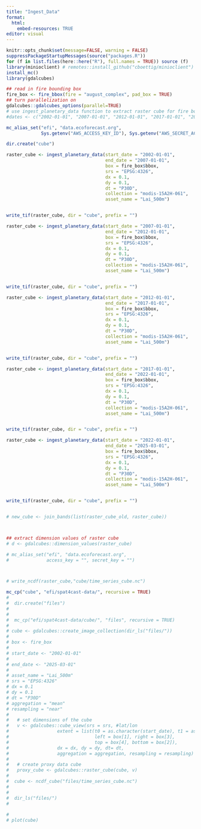 ```yaml
---
title: "Ingest_Data"
format:
  html:
    embed-resources: TRUE
editor: visual
---
```


```r
knitr::opts_chunk$set(message=FALSE, warning = FALSE)
suppressPackageStartupMessages(source("packages.R"))
for (f in list.files(here::here("R"), full.names = TRUE)) source (f)
library(minioclient) # remotes::install_github("cboettig/minioclient")
install_mc()
library(gdalcubes)
```

```r
## read in fire bounding box
fire_box <- fire_bbox(fire = "august_complex", pad_box = TRUE)
## turn parallelization on
gdalcubes::gdalcubes_options(parallel=TRUE)
# use ingest_planetary_data function to extract raster cube for fire bounding box between Jan 1 2002 and Mar 1 2023. Loop through 5 year increments to avoid ingest_planetary_data timing out.
#dates <- c("2002-01-01", "2007-01-01", "2012-01-01", "2017-01-01", "2022-01-01", "2025-03-01")

mc_alias_set("efi", "data.ecoforecast.org",
             Sys.getenv("AWS_ACCESS_KEY_ID"), Sys.getenv("AWS_SECRET_ACCESS_KEY"))

dir.create("cube")

raster_cube <- ingest_planetary_data(start_date = "2002-01-01",
                                     end_date = "2007-01-01",
                                     box = fire_box$bbox,
                                     srs = "EPSG:4326",
                                     dx = 0.1,
                                     dy = 0.1,
                                     dt = "P30D",
                                     collection = "modis-15A2H-061",
                                     asset_name = "Lai_500m")


write_tif(raster_cube, dir = "cube", prefix = "")

raster_cube <- ingest_planetary_data(start_date = "2007-01-01",
                                     end_date = "2012-01-01",
                                     box = fire_box$bbox,
                                     srs = "EPSG:4326",
                                     dx = 0.1,
                                     dy = 0.1,
                                     dt = "P30D",
                                     collection = "modis-15A2H-061",
                                     asset_name = "Lai_500m")


write_tif(raster_cube, dir = "cube", prefix = "")

raster_cube <- ingest_planetary_data(start_date = "2012-01-01",
                                     end_date = "2017-01-01",
                                     box = fire_box$bbox,
                                     srs = "EPSG:4326",
                                     dx = 0.1,
                                     dy = 0.1,
                                     dt = "P30D",
                                     collection = "modis-15A2H-061",
                                     asset_name = "Lai_500m")


write_tif(raster_cube, dir = "cube", prefix = "")

raster_cube <- ingest_planetary_data(start_date = "2017-01-01",
                                     end_date = "2022-01-01",
                                     box = fire_box$bbox,
                                     srs = "EPSG:4326",
                                     dx = 0.1,
                                     dy = 0.1,
                                     dt = "P30D",
                                     collection = "modis-15A2H-061",
                                     asset_name = "Lai_500m")


write_tif(raster_cube, dir = "cube", prefix = "")

raster_cube <- ingest_planetary_data(start_date = "2022-01-01",
                                     end_date = "2025-03-01",
                                     box = fire_box$bbox,
                                     srs = "EPSG:4326",
                                     dx = 0.1,
                                     dy = 0.1,
                                     dt = "P30D",
                                     collection = "modis-15A2H-061",
                                     asset_name = "Lai_500m")


write_tif(raster_cube, dir = "cube", prefix = "")


# new_cube <- join_bands(list(raster_cube_old, raster_cube))



## extract dimension values of raster cube
# d <- gdalcubes::dimension_values(raster_cube)

# mc_alias_set("efi", "data.ecoforecast.org",
#              access_key = "", secret_key = "")



# write_ncdf(raster_cube,"cube/time_series_cube.nc")

mc_cp("cube", "efi/spat4cast-data/", recursive = TRUE)
# 
#  dir.create("files")
# 
# 
#  mc_cp("efi/spat4cast-data/cube/", "files", recursive = TRUE)
# 
# cube <- gdalcubes::create_image_collection(dir_ls("files/"))
# 
# box <- fire_box
# 
# start_date <- "2002-01-01"
# 
# end_date <- "2025-03-01"
# 
# asset_name = "Lai_500m"
# srs = "EPSG:4326"
# dx = 0.1
# dy = 0.1
# dt = "P30D"
# aggregation = "mean"
# resampling = "near"
#   
#   # set dimensions of the cube
#   v <- gdalcubes::cube_view(srs = srs, #lat/lon
#                  extent = list(t0 = as.character(start_date), t1 = as.character(end_date),
#                                left = box[1], right = box[3],
#                                top = box[4], bottom = box[2]),
#                  dx = dx, dy = dy, dt= dt,
#                  aggregation = aggregation, resampling = resampling)
#   
#   # create proxy data cube
#   proxy_cube <- gdalcubes::raster_cube(cube, v)
# 
#  cube <- ncdf_cube("files/time_series_cube.nc")
#  
#  
#  dir_ls("files/")
#  
 
# 
# plot(cube)


```
